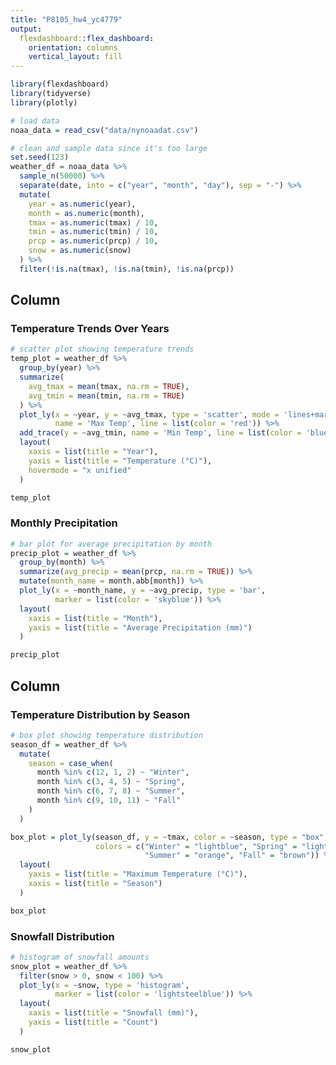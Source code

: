 ```yaml
---
title: "P8105_hw4_yc4779"
output:
  flexdashboard::flex_dashboard:
    orientation: columns
    vertical_layout: fill
---
```


```r
library(flexdashboard)
library(tidyverse)
library(plotly)

# load data
noaa_data = read_csv("data/nynoaadat.csv")

# clean and sample data since it's too large
set.seed(123)
weather_df = noaa_data %>%
  sample_n(50000) %>%
  separate(date, into = c("year", "month", "day"), sep = "-") %>%
  mutate(
    year = as.numeric(year),
    month = as.numeric(month),
    tmax = as.numeric(tmax) / 10,
    tmin = as.numeric(tmin) / 10,
    prcp = as.numeric(prcp) / 10,
    snow = as.numeric(snow)
  ) %>%
  filter(!is.na(tmax), !is.na(tmin), !is.na(prcp))
```

Column {data-width=500}
-----------------------------------------------------------------------

### Temperature Trends Over Years

```r
# scatter plot showing temperature trends
temp_plot = weather_df %>%
  group_by(year) %>%
  summarize(
    avg_tmax = mean(tmax, na.rm = TRUE),
    avg_tmin = mean(tmin, na.rm = TRUE)
  ) %>%
  plot_ly(x = ~year, y = ~avg_tmax, type = 'scatter', mode = 'lines+markers',
          name = 'Max Temp', line = list(color = 'red')) %>%
  add_trace(y = ~avg_tmin, name = 'Min Temp', line = list(color = 'blue')) %>%
  layout(
    xaxis = list(title = "Year"),
    yaxis = list(title = "Temperature (°C)"),
    hovermode = "x unified"
  )

temp_plot
```

### Monthly Precipitation

```r
# bar plot for average precipitation by month
precip_plot = weather_df %>%
  group_by(month) %>%
  summarize(avg_precip = mean(prcp, na.rm = TRUE)) %>%
  mutate(month_name = month.abb[month]) %>%
  plot_ly(x = ~month_name, y = ~avg_precip, type = 'bar',
          marker = list(color = 'skyblue')) %>%
  layout(
    xaxis = list(title = "Month"),
    yaxis = list(title = "Average Precipitation (mm)")
  )

precip_plot
```

Column {data-width=500}
-----------------------------------------------------------------------

### Temperature Distribution by Season

```r
# box plot showing temperature distribution
season_df = weather_df %>%
  mutate(
    season = case_when(
      month %in% c(12, 1, 2) ~ "Winter",
      month %in% c(3, 4, 5) ~ "Spring",
      month %in% c(6, 7, 8) ~ "Summer",
      month %in% c(9, 10, 11) ~ "Fall"
    )
  )

box_plot = plot_ly(season_df, y = ~tmax, color = ~season, type = "box",
                   colors = c("Winter" = "lightblue", "Spring" = "lightgreen",
                              "Summer" = "orange", "Fall" = "brown")) %>%
  layout(
    yaxis = list(title = "Maximum Temperature (°C)"),
    xaxis = list(title = "Season")
  )

box_plot
```

### Snowfall Distribution

```r
# histogram of snowfall amounts
snow_plot = weather_df %>%
  filter(snow > 0, snow < 100) %>%
  plot_ly(x = ~snow, type = 'histogram',
          marker = list(color = 'lightsteelblue')) %>%
  layout(
    xaxis = list(title = "Snowfall (mm)"),
    yaxis = list(title = "Count")
  )

snow_plot
```
